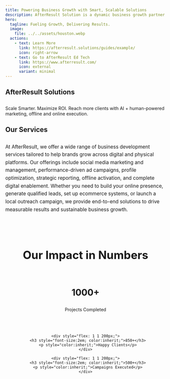 ```yaml
---
title: Powering Business Growth with Smart, Scalable Solutions
description: AfterResult Solution is a dynamic business growth partner specializing in lead generation, digital marketing, and brand development. We help businesses—big or small—connect with their target audience through strategic online and offline marketing solutions designed to deliver measurable results. Our expertise spans from social media management and SEO to targeted campaigns that boost visibility, engagement, and conversions. At AfterResult Solution, we are committed to driving real impact for our clients by transforming prospects into loyal customers, helping brands grow sustainably in a competitive market.
hero:
  tagline: Fueling Growth, Delivering Results.
  image:
    file: ../../assets/houston.webp
  actions:
    - text: Learn More
      link: https://afterresult.solutions/guides/example/
      icon: right-arrow
    - text: Go to AfterResult Ed Tech
      link: https://www.afterresult.com/
      icon: external
      variant: minimal
---
```



## AfterResult Solutions

<section class="hero">
  <h1></h1>
  <p>Scale Smarter. Maximize ROI. Reach more clients with AI + human-powered marketing, offline and online execution.</p>
</section>


## Our Services

<section class="hero">
  <h1></h1>
  <p style="max-width: 800px; margin: 0 auto; font-size: 1.1em; line-height: 1.6; color: inherit;">
    At AfterResult, we offer a wide range of business development services tailored to help brands grow across digital and physical platforms. Our offerings include social media marketing and management, performance-driven ad campaigns, profile optimization, strategic reporting, offline activation, and complete digital enablement. Whether you need to build your online presence, generate qualified leads, set up ecommerce systems, or launch a local outreach campaign, we provide end-to-end solutions to drive measurable results and sustainable business growth.
  </p>
</section>

<section style="background:transparent; padding:60px 20px; text-align:center;">
  <h2 style="font-size:2.5em; margin-bottom:40px; color:;">
    Our Impact in Numbers
  </h2>

  <div style="
    display: flex;
    flex-wrap: wrap;
    justify-content: center;
    gap: 40px;
    max-width: 1000px;
    margin: 0 auto;
    text-align: center;
  ">
    <div style="flex: 1 1 200px;">
      <h3 style="font-size:2em; color:inherit;">1000+</h3>
      <p style="color:inherit;">Projects Completed</p>
    </div>

    <div style="flex: 1 1 200px;">
      <h3 style="font-size:2em; color:inherit;">850+</h3>
      <p style="color:inherit;">Happy Clients</p>
    </div>

    <div style="flex: 1 1 200px;">
      <h3 style="font-size:2em; color:inherit;">500+</h3>
      <p style="color:inherit;">Campaigns Executed</p>
    </div>

  </div>
</section>
